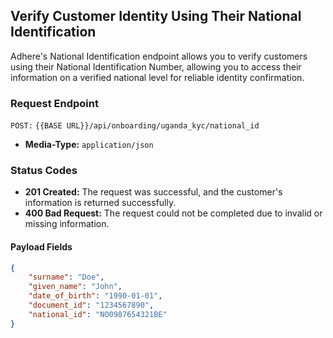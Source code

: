 ## Verify Customer Identity Using Their National Identification

Adhere's National Identification endpoint allows you to verify customers using their National Identification Number, allowing you to access their information on a verified national level for reliable identity confirmation.

### Request Endpoint
`POST:` `{{BASE URL}}/api/onboarding/uganda_kyc/national_id`

- **Media-Type:** `application/json`

### Status Codes
- **201 Created:** The request was successful, and the customer's information is returned successfully.
- **400 Bad Request:** The request could not be completed due to invalid or missing information.

#### Payload Fields

```json
{
    "surname": "Doe",
    "given_name": "John",
    "date_of_birth": "1990-01-01",
    "document_id": "1234567890",
    "national_id": "NO0987654321BE"
}
```

